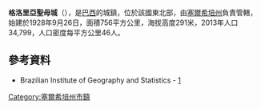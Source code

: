 {{coord|10|13|04|S|37|25|12|W|scale:30000|display=title}}

'''格洛里亞聖母城'''（{{lang-pt|Nossa Senhora da Glória}}），是[[巴西|巴西]]的城鎮，位於該國東北部，由[[塞爾希培州|塞爾希培州]]負責管轄，始建於1928年9月26日，面積756平方公里，海拔高度291米，2013年人口34,799，人口密度每平方公里46人。

==參考資料==
*Brazilian Institute of Geography and Statistics - [https://web.archive.org/web/20080611095922/http://www.ibge.gov.br/cidadesat/default.php]

{{Brazil-geo-stub}}
{{塞爾希培州市鎮}}
[[Category:塞爾希培州市鎮|Category:塞爾希培州市鎮]]